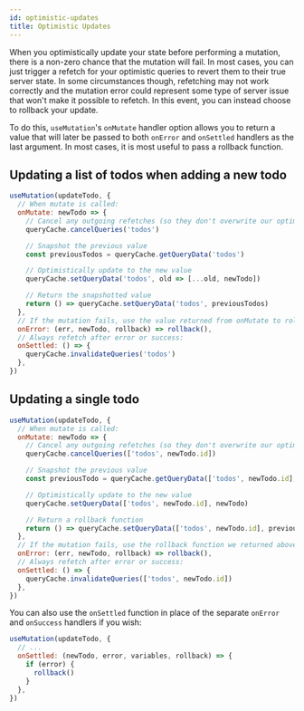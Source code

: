 ```yaml
---
id: optimistic-updates
title: Optimistic Updates
---
```


When you optimistically update your state before performing a mutation, there is a non-zero chance that the mutation will fail. In most cases, you can just trigger a refetch for your optimistic queries to revert them to their true server state. In some circumstances though, refetching may not work correctly and the mutation error could represent some type of server issue that won't make it possible to refetch. In this event, you can instead choose to rollback your update.

To do this, `useMutation`'s `onMutate` handler option allows you to return a value that will later be passed to both `onError` and `onSettled` handlers as the last argument. In most cases, it is most useful to pass a rollback function.

## Updating a list of todos when adding a new todo

```js
useMutation(updateTodo, {
  // When mutate is called:
  onMutate: newTodo => {
    // Cancel any outgoing refetches (so they don't overwrite our optimistic update)
    queryCache.cancelQueries('todos')

    // Snapshot the previous value
    const previousTodos = queryCache.getQueryData('todos')

    // Optimistically update to the new value
    queryCache.setQueryData('todos', old => [...old, newTodo])

    // Return the snapshotted value
    return () => queryCache.setQueryData('todos', previousTodos)
  },
  // If the mutation fails, use the value returned from onMutate to roll back
  onError: (err, newTodo, rollback) => rollback(),
  // Always refetch after error or success:
  onSettled: () => {
    queryCache.invalidateQueries('todos')
  },
})
```

## Updating a single todo

```js
useMutation(updateTodo, {
  // When mutate is called:
  onMutate: newTodo => {
    // Cancel any outgoing refetches (so they don't overwrite our optimistic update)
    queryCache.cancelQueries(['todos', newTodo.id])

    // Snapshot the previous value
    const previousTodo = queryCache.getQueryData(['todos', newTodo.id], newTodo)

    // Optimistically update to the new value
    queryCache.setQueryData(['todos', newTodo.id], newTodo)

    // Return a rollback function
    return () => queryCache.setQueryData(['todos', newTodo.id], previousTodo)
  },
  // If the mutation fails, use the rollback function we returned above
  onError: (err, newTodo, rollback) => rollback(),
  // Always refetch after error or success:
  onSettled: () => {
    queryCache.invalidateQueries(['todos', newTodo.id])
  },
})
```

You can also use the `onSettled` function in place of the separate `onError` and `onSuccess` handlers if you wish:

```js
useMutation(updateTodo, {
  // ...
  onSettled: (newTodo, error, variables, rollback) => {
    if (error) {
      rollback()
    }
  },
})
```
